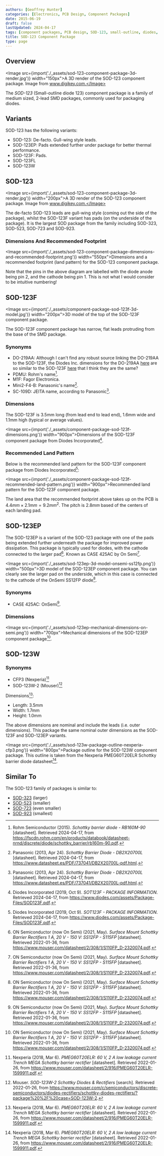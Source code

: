 ```yaml
---
authors: [Geoffrey Hunter]
categories: [Electronics, PCB Design, Component Packages]
date: 2015-06-19
draft: false
lastUpdated: 2024-04-17
tags: [component packages, PCB design, SOD-123, small-outline, diodes, D6, SC-109D, SOD-123EP, CASE 425AC, SOD-123W]
title: SOD-123 Component Package
type: page
---
```



## Overview

<Image src={import('./_assets/sod-123-component-package-3d-render.jpg')} width="150px">A 3D render of the SOD-123 component package. Image from www.digikey.com.</Image>

The _SOD-123_ (Small-outline diode 123) component package is a family of medium sized, 2-lead SMD packages, commonly used for packaging diodes.

## Variants

SOD-123 has the following variants:

* SOD-123: De-facto. Gull-wing style leads.
* SOD-123EP: Pads extended further under package for better thermal performance.
* SOD-123F: Pads.
* SOD-123FL
* SOD-123W

## SOD-123

<Image src={import('./_assets/sod-123-component-package-3d-render.jpg')} width="200px">A 3D render of the SOD-123 component package. Image from www.digikey.com.</Image>

The de-facto SOD-123 leads are gull-wing style (coming out the side of the package), whilst the SOD-123F variant has pads (on the underside of the package). It is the largest SOD package from the family including SOD-323, SOD-523, SOD-723 and SOD-923.

### Dimensions And Recommended Footprint

<Image src={import('./_assets/sod-123-component-package-dimensions-and-recommended-footprint.png')} width="550px">Dimensions and a recommended footprint (land pattern) for the SOD-123 component package.</Image>

Note that the pins in the above diagram are labelled with the diode anode being pin 2, and the cathode being pin 1. This is not what I would consider to be intuitive numbering!

## SOD-123F

<Image src={import('./_assets/component-package-sod-123f-3d-model.jpg')} width="200px">3D model of the top of the SOD-123F component package.</Image>

The SOD-123F component package has narrow, flat leads protruding from the base of the SMD package.

### Synonyms

* DO-219AA: Although I can't find any robust source linking the DO-219AA to the SOD-123F, the Diodes Inc. dimensions for the DO-219AA [here](https://www.diodes.com/assets/Package-Files/DO-219AA_RevA.pdf) are so similar to the SOD-123F [here](https://www.diodes.com/assets/Package-Files/SOD123F.pdf) that I think they are the same?
* PDMU: Rohm's name[^rohm-rb160m-90-schottky-barrier-diode-ds].
* M1F: Fagor Electronica.
* Mini2-F4-B: Panasonic's name[^panasonic-db2x20700l-schottky-barrier-diode-ds].
* SC-109D: JEITA name, according to Panasonic[^panasonic-db2x20700l-schottky-barrier-diode-ds].

### Dimensions

The SOD-123F is 3.5mm long (from lead end to lead end), 1.6mm wide and 1.1mm high (typical or average values).

<Image src={import('./_assets/component-package-sod-123f-dimensions.png')} width="900px">Dimensions of the SOD-123F component package from Diodes Incorporated[^diodes-inc-sod-123f].</Image>

### Recommended Land Pattern

Below is the recommended land pattern for the SOD-123F component package from Diodes Incorporated[^diodes-inc-sod-123f]:

<Image src={import('./_assets/component-package-sod-123f-recommended-land-pattern.png')} width="900px">Recommended land pattern for the SOD-123F component package.</Image>

The land area that the recommended footprint above takes up on the PCB is $4.4mm \times 2.1mm = 9.2mm^2$. The pitch is $2.8mm$ based of the centers of each landing pad.

## SOD-123EP

The SOD-123EP is a variant of the SOD-123 package with one of the pads being extended further underneath the package for improved power dissipation. This package is typically used for diodes, with the cathode connected to the larger pad[^onsemi-ss12fp-ds]. Known as CASE 425AC by On Semi[^onsemi-ss12fp-ds].

<Image src={import('./_assets/sod-123ep-3d-model-onsemi-ss12fp.png')} width="500px">3D model of the SOD-123EP component package. You can clearly see the larger pad on the underside, which in this case is connected to the cathode of the OnSemi SS12FP diode[^onsemi-ss12fp-ds].</Image>

### Synonyms

* CASE 425AC: OnSemi[^onsemi-ss12fp-ds].

### Dimensions

<Image src={import('./_assets/sod-123ep-mechanical-dimensions-on-semi.png')} width="700px">Mechanical dimensions of the SOD-123EP component package[^onsemi-ss12fp-ds].</Image>

## SOD-123W

### Synonyms

* CFP3 (Nexperia)[^nexperia-pmeg60t20elr-ds]
* SOD-123W-2 (Mouser)[^mouser-diodes-sod-123w-2]

Dimensions[^nexperia-pmeg60t20elr-ds]:

* Length: 3.5mm
* Width: 1.7mm
* Height: 1.0mm 

The above dimensions are nominal and include the leads (i.e. outer dimensions). This package the same nominal outer dimensions as the SOD-123F and SOD-123EP variants.

<Image src={import('./_assets/sod-123w-package-outline-nexperia-cfp3.png')} width="800px">Package outline for the SOD-123W component package. This outline is taken from the Nexperia PMEG60T20ELR Schottky barrier diode datasheet[^nexperia-pmeg60t20elr-ds].</Image>

## Similar To

The SOD-123 family of packages is similar to:

* [SOD-323](/docs/pcb-design/component-packages/sod-323-component-package/index.mdx) (larger)
* [SOD-523](/docs/pcb-design/component-packages/sod-523-component-package/index.mdx) (smaller)
* [SOD-723](/docs/pcb-design/component-packages/sod-723-component-package/index.mdx) (even smaller)
* [SOD-923](/docs/pcb-design/component-packages/sod-923-component-package/index.mdx) (smallest)

[^onsemi-ss12fp-ds]:  ON Semiconductor (now On Semi) (2021, May). _Surface Mount Schottky Barrier Rectifiers 1 A, 20 V - 150 V: SS12FP - S115FP_ [datasheet]. Retrieved 2022-01-36, from https://www.mouser.com/datasheet/2/308/1/S110FP_D-2320074.pdf.
[^nexperia-pmeg60t20elr-ds]:  Nexperia (2018, Mar 6). _PMEG60T20ELR: 60 V, 2 A low leakage current Trench MEGA Schottky barrier rectifier_ [datasheet]. Retrieved 2022-01-26, from https://www.mouser.com/datasheet/2/916/PMEG60T20ELR-1599911.pdf.
[^mouser-diodes-sod-123w-2]:  Mouser. _SOD-123W-2 Schottky Diodes & Rectifiers_ [search]. Retrieved 2022-01-26, from https://www.mouser.com/c/semiconductors/discrete-semiconductors/diodes-rectifiers/schottky-diodes-rectifiers/?package%20%2F%20case=SOD-123W-2.
[^diodes-inc-sod-123f]: Diodes Incorporated (2019, Oct 9). _SOT123F - PACKAGE INFORMATION_. Retrieved 2024-04-17, from https://www.diodes.com/assets/Package-Files/SOD123F.pdf.
[^rohm-rb160m-90-schottky-barrier-diode-ds]: Rohm Semiconductor (2015). _Schottky barrier diode - RB160M-90_ [datasheet]. Retrieved 2024-04-17, from https://fscdn.rohm.com/en/products/databook/datasheet-nrnd/discrete/diode/schottky_barrier/rb160m-90.pdf.
[^panasonic-db2x20700l-schottky-barrier-diode-ds]: Panasonic (2013, Apr 24). _Schottky Barrier Diode - DB2X20700L_ [datasheet]. Retrieved 2024-04-17, from https://www.datasheet.es/PDF/737041/DB2X20700L-pdf.html.
